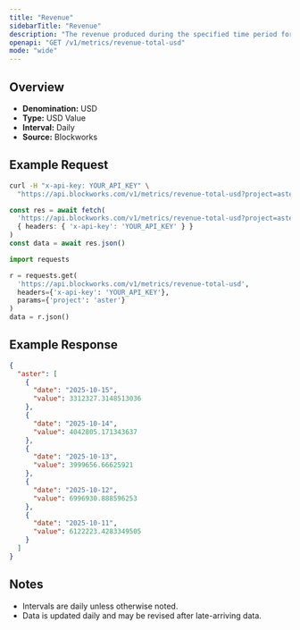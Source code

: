 ```yaml
---
title: "Revenue"
sidebarTitle: "Revenue"
description: "The revenue produced during the specified time period for given project."
openapi: "GET /v1/metrics/revenue-total-usd"
mode: "wide"
---
```


## Overview

- **Denomination:** USD
- **Type:** USD Value
- **Interval:** Daily
- **Source:** Blockworks

## Example Request

<CodeGroup>

```bash cURL
curl -H "x-api-key: YOUR_API_KEY" \
  "https://api.blockworks.com/v1/metrics/revenue-total-usd?project=aster"
```

```typescript TypeScript
const res = await fetch(
  'https://api.blockworks.com/v1/metrics/revenue-total-usd?project=aster',
  { headers: { 'x-api-key': 'YOUR_API_KEY' } }
)
const data = await res.json()
```

```python Python
import requests

r = requests.get(
  'https://api.blockworks.com/v1/metrics/revenue-total-usd',
  headers={'x-api-key': 'YOUR_API_KEY'},
  params={'project': 'aster'}
)
data = r.json()
```

</CodeGroup>

## Example Response

```json
{
  "aster": [
    {
      "date": "2025-10-15",
      "value": 3312327.3148513036
    },
    {
      "date": "2025-10-14",
      "value": 4042805.171343637
    },
    {
      "date": "2025-10-13",
      "value": 3999656.66625921
    },
    {
      "date": "2025-10-12",
      "value": 6996930.888596253
    },
    {
      "date": "2025-10-11",
      "value": 6122223.4283349505
    }
  ]
}
```

## Notes
- Intervals are daily unless otherwise noted.
- Data is updated daily and may be revised after late-arriving data.
